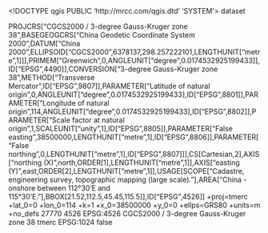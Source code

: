 <!DOCTYPE qgis PUBLIC 'http://mrcc.com/qgis.dtd' 'SYSTEM'>
<qgis version="3.34.2-Prizren">
  <identifier></identifier>
  <parentidentifier></parentidentifier>
  <language></language>
  <type>dataset</type>
  <title></title>
  <abstract></abstract>
  <links/>
  <dates/>
  <fees></fees>
  <encoding></encoding>
  <crs>
    <spatialrefsys nativeFormat="Wkt">
      <wkt>PROJCRS["CGCS2000 / 3-degree Gauss-Kruger zone 38",BASEGEOGCRS["China Geodetic Coordinate System 2000",DATUM["China 2000",ELLIPSOID["CGCS2000",6378137,298.257222101,LENGTHUNIT["metre",1]]],PRIMEM["Greenwich",0,ANGLEUNIT["degree",0.0174532925199433]],ID["EPSG",4490]],CONVERSION["3-degree Gauss-Kruger zone 38",METHOD["Transverse Mercator",ID["EPSG",9807]],PARAMETER["Latitude of natural origin",0,ANGLEUNIT["degree",0.0174532925199433],ID["EPSG",8801]],PARAMETER["Longitude of natural origin",114,ANGLEUNIT["degree",0.0174532925199433],ID["EPSG",8802]],PARAMETER["Scale factor at natural origin",1,SCALEUNIT["unity",1],ID["EPSG",8805]],PARAMETER["False easting",38500000,LENGTHUNIT["metre",1],ID["EPSG",8806]],PARAMETER["False northing",0,LENGTHUNIT["metre",1],ID["EPSG",8807]]],CS[Cartesian,2],AXIS["northing (X)",north,ORDER[1],LENGTHUNIT["metre",1]],AXIS["easting (Y)",east,ORDER[2],LENGTHUNIT["metre",1]],USAGE[SCOPE["Cadastre, engineering survey, topographic mapping (large scale)."],AREA["China - onshore between 112°30'E and 115°30'E."],BBOX[21.52,112.5,45.45,115.5]],ID["EPSG",4526]]</wkt>
      <proj4>+proj=tmerc +lat_0=0 +lon_0=114 +k=1 +x_0=38500000 +y_0=0 +ellps=GRS80 +units=m +no_defs</proj4>
      <srsid>27770</srsid>
      <srid>4526</srid>
      <authid>EPSG:4526</authid>
      <description>CGCS2000 / 3-degree Gauss-Kruger zone 38</description>
      <projectionacronym>tmerc</projectionacronym>
      <ellipsoidacronym>EPSG:1024</ellipsoidacronym>
      <geographicflag>false</geographicflag>
    </spatialrefsys>
  </crs>
  <extent/>
</qgis>
